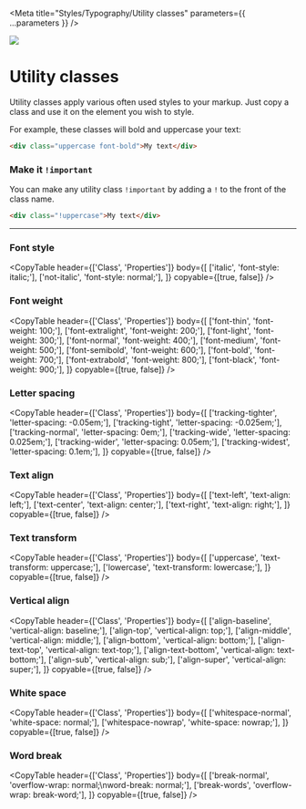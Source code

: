 

<Meta
  title="Styles/Typography/Utility classes"
  parameters={{ ...parameters }}
/>

![](https://graphics.thomsonreuters.com/style-assets/images/logos/reuters-graphics-logo/svg/graphics-logo-color-dark.svg)

# Utility classes

Utility classes apply various often used styles to your markup. Just copy a class and use it on the element you wish to style.

For example, these classes will bold and uppercase your text:

```html
<div class="uppercase font-bold">My text</div>
```

### Make it `!important`

You can make any utility class `!important` by adding a `!` to the front of the class name.

```html
<div class="!uppercase">My text</div>
```

---

### Font style

<CopyTable
  header={['Class', 'Properties']}
  body={[
    ['italic', 'font-style: italic;'],
    ['not-italic', 'font-style: normal;'],
  ]}
  copyable={[true, false]}
/>

### Font weight

<CopyTable
  header={['Class', 'Properties']}
  body={[
    ['font-thin', 'font-weight: 100;'],
    ['font-extralight', 'font-weight: 200;'],
    ['font-light', 'font-weight: 300;'],
    ['font-normal', 'font-weight: 400;'],
    ['font-medium', 'font-weight: 500;'],
    ['font-semibold', 'font-weight: 600;'],
    ['font-bold', 'font-weight: 700;'],
    ['font-extrabold', 'font-weight: 800;'],
    ['font-black', 'font-weight: 900;'],
  ]}
  copyable={[true, false]}
/>

### Letter spacing

<CopyTable
  header={['Class', 'Properties']}
  body={[
    ['tracking-tighter', 'letter-spacing: -0.05em;'],
    ['tracking-tight', 'letter-spacing: -0.025em;'],
    ['tracking-normal', 'letter-spacing: 0em;'],
    ['tracking-wide', 'letter-spacing: 0.025em;'],
    ['tracking-wider', 'letter-spacing: 0.05em;'],
    ['tracking-widest', 'letter-spacing: 0.1em;'],
  ]}
  copyable={[true, false]}
/>

### Text align

<CopyTable
  header={['Class', 'Properties']}
  body={[
    ['text-left', 'text-align: left;'],
    ['text-center', 'text-align: center;'],
    ['text-right', 'text-align: right;'],
  ]}
  copyable={[true, false]}
/>

### Text transform

<CopyTable
  header={['Class', 'Properties']}
  body={[
    ['uppercase', 'text-transform: uppercase;'],
    ['lowercase', 'text-transform: lowercase;'],
  ]}
  copyable={[true, false]}
/>

### Vertical align

<CopyTable
  header={['Class', 'Properties']}
  body={[
    ['align-baseline', 'vertical-align: baseline;'],
    ['align-top', 'vertical-align: top;'],
    ['align-middle', 'vertical-align: middle;'],
    ['align-bottom', 'vertical-align: bottom;'],
    ['align-text-top', 'vertical-align: text-top;'],
    ['align-text-bottom', 'vertical-align: text-bottom;'],
    ['align-sub', 'vertical-align: sub;'],
    ['align-super', 'vertical-align: super;'],
  ]}
  copyable={[true, false]}
/>

### White space

<CopyTable
  header={['Class', 'Properties']}
  body={[
    ['whitespace-normal', 'white-space: normal;'],
    ['whitespace-nowrap', 'white-space: nowrap;'],
  ]}
  copyable={[true, false]}
/>

### Word break

<CopyTable
  header={['Class', 'Properties']}
  body={[
    ['break-normal', 'overflow-wrap: normal;\nword-break: normal;'],
    ['break-words', 'overflow-wrap: break-word;'],
  ]}
  copyable={[true, false]}
/>
